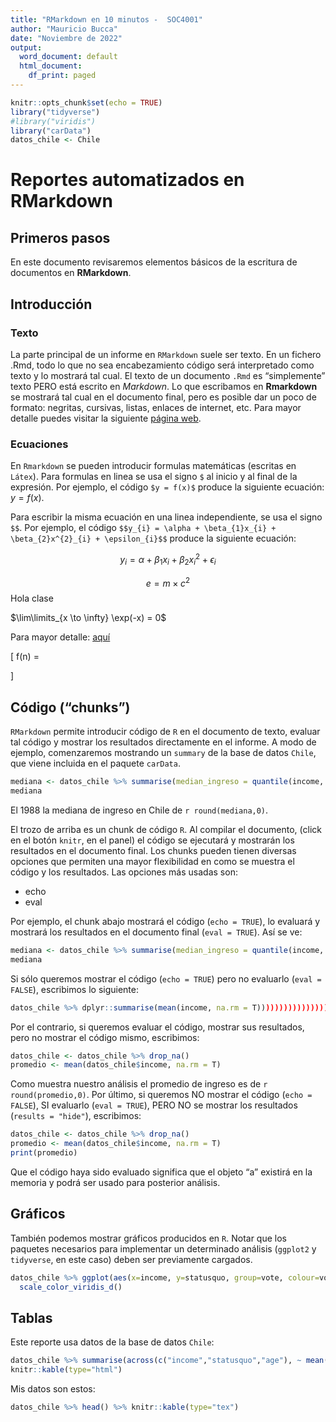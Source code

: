 ```yaml
---
title: "RMarkdown en 10 minutos -  SOC4001"
author: "Mauricio Bucca"
date: "Noviembre de 2022"
output:
  word_document: default
  html_document:
    df_print: paged
---
```



```r
knitr::opts_chunk$set(echo = TRUE)
library("tidyverse")
#library("viridis")
library("carData")
datos_chile <- Chile
```

#  Reportes automatizados en RMarkdown

<!-- your comment -->

## Primeros pasos 

En este documento revisaremos elementos básicos de la escritura de documentos en **RMarkdown**.

## Introducción

### Texto

La parte principal de un informe en `RMarkdown` suele ser texto. En un fichero .Rmd, todo lo que no sea encabezamiento código será interpretado como texto y lo mostrará tal cual. El texto de un documento `.Rmd` es “simplemente” texto PERO está escrito en *Markdown*. Lo que escribamos en **Rmarkdown** se mostrará tal cual en el documento final, pero es posible dar un poco de formato: negritas, cursivas, listas, enlaces de internet, etc. Para mayor detalle puedes visitar la siguiente [página web](https://www.markdownguide.org/cheat-sheet/).

### Ecuaciones 

En `Rmarkdown` se pueden introducir formulas matemáticas (escritas en `Látex`). Para formulas en linea se usa el signo `$` al inicio y al final de la expresión. Por ejemplo, el código `$y = f(x)$` produce la siguiente ecuación: $y = f(x)$.

Para escribir la misma ecuación en una linea independiente, se usa el signo `$$`. Por ejemplo, el código `$$y_{i} = \alpha + \beta_{1}x_{i} + \beta_{2}x^{2}_{i} + \epsilon_{i}$$` produce la siguiente ecuación: 

$$y_{i} = \alpha + \beta_{1}x_{i} + \beta_{2}x^{2}_{i} + \epsilon_{i}$$

$$e = m \times c^2$$ Hola clase

$\lim\limits_{x \to \infty} \exp(-x) = 0$

Para mayor detalle: [aquí](https://en.wikibooks.org/wiki/LaTeX/Mathematics)

\[ f(n) =
  \begin{cases}
    n/2       & \quad \text{if } n \text{ is even}\\
    -(n+1)/2  & \quad \text{if } n \text{ is odd}
  \end{cases}
\]



## Código ("chunks")

`RMarkdown` permite introducir código de `R` en el documento de texto, evaluar tal código y mostrar los resultados directamente en el informe. A modo de ejemplo, comenzaremos mostrando un `summary` de la base de datos `Chile`, que viene incluida en el paquete `carData`.

```r
mediana <- datos_chile %>% summarise(median_ingreso = quantile(income, p=0.5, na.rm = T)) %>% as.numeric() 
mediana
```

El 1988 la mediana de ingreso en Chile de `r round(mediana,0)`.

El trozo de arriba es un chunk de código `R`. Al compilar el documento, (click en el botón `knitr`, en el panel)  el código se ejecutará y mostrarán los resultados en el documento final. Los chunks pueden tienen diversas opciones que permiten una mayor flexibilidad en como se muestra el código y los resultados. Las opciones más usadas son:

- echo
- eval

Por ejemplo, el chunk abajo mostrará el código (`echo = TRUE`), lo evaluará y mostrará los resultados en el documento final (`eval = TRUE`). Así se ve:

```r
mediana <- datos_chile %>% summarise(median_ingreso = quantile(income, p=0.5, na.rm = T)) %>% as.numeric() 
mediana
```

Si sólo queremos mostrar el código (`echo = TRUE`) pero no evaluarlo (`eval = FALSE`), escribimos lo siguiente:

```r
datos_chile %>% dplyr::summarise(mean(income, na.rm = T))))))))))))))))))))))))))) 
```

Por el contrario, si queremos evaluar el código, mostrar sus resultados, pero no mostrar el código mismo, escribimos:

```r
datos_chile <- datos_chile %>% drop_na()
promedio <- mean(datos_chile$income, na.rm = T)
```

Como muestra nuestro análisis el promedio de ingreso es de `r round(promedio,0)`. Por último, si queremos NO mostrar el código (`echo = FALSE`), SI evaluarlo (`eval = TRUE`), PERO NO se mostrar los resultados  (`results = "hide"`), escribimos:

```r
datos_chile <- datos_chile %>% drop_na()
promedio <- mean(datos_chile$income, na.rm = T)
print(promedio)
```

Que el código haya sido evaluado significa que el objeto "a" existirá en la memoria y podrá ser usado para posterior análisis.


## Gráficos

También podemos mostrar gráficos producidos en `R`. Notar que los paquetes necesarios para implementar un determinado análisis (`ggplot2` y `tidyverse`, en este caso) deben ser previamente cargados.

```r
datos_chile %>% ggplot(aes(x=income, y=statusquo, group=vote, colour=vote)) + geom_smooth() +
  scale_color_viridis_d()
```


## Tablas 

Este reporte usa datos de la base de datos `Chile`:

```r
datos_chile %>% summarise(across(c("income","statusquo","age"), ~ mean(.x, na.rm=T))) %>% pivot_longer(everything()) %>%
knitr::kable(type="html")
```

Mis datos son estos:

```r
datos_chile %>% head() %>% knitr::kable(type="tex")
```
